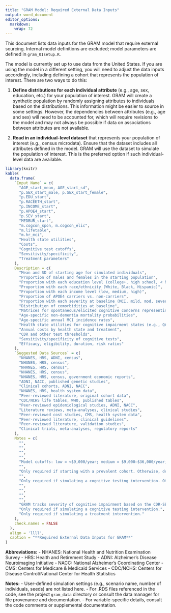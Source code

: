 ```yaml
---
title: "GRAM Model: Required External Data Inputs"
output: word_document
editor_options: 
  markdown: 
    wrap: 72
---
```


This document lists data inputs for the GRAM model that require external
sourcing. Internal model definitions are excluded; model parameters are
defined in `gram_01setup.R`.

The model is currently set up to use data from the United States. If you
are using the model in a different setting, you will need to adjust the
data inputs accordingly, including defining a cohort that represents the
population of interest. There are two ways to do this:

1.  **Define distributions for each individual attribute** (e.g., age,
    sex, education, etc.) for your population of interest. GRAM will
    create a synthetic population by randomly assigning attributes to
    individuals based on the distributions. This information might be
    easier to source in some settings. However, the dependencies between
    attributes (e.g., age and sex) will need to be accounted for, which
    will require revisions to the model and may not always be possible
    if data on associations between attributes are not available.

2.  **Read in an individual-level dataset** that represents your
    population of interest (e.g., census microdata). Ensure that the
    dataset includes all attributes defined in the model. GRAM will use
    the dataset to simulate the population of interest. This is the
    preferred option if such individual-level data are available.

```r
library(knitr)
kable(
  data.frame(
    `Input Name` = c(
      "AGE_start_mean, AGE_start_sd",
      "p.SEX_start_male, p.SEX_start_female",
      "p.EDU_start",
      "p.RACEETH_start",
      "p.INCOME_start",
      "p.APOE4_start",
      "p.SEV_start",
      "MEDBUR_start",
      "m.cogcon_spon, m.cogcon_elic",
      "m.lifetable",
      "m.hr_mci",
      "Health state utilities",
      "Costs",
      "Cognitive test cutoffs",
      "Sensitivity/specificity",
      "Treatment parameters"
    ),
    Description = c(
      "Mean and SD of starting age for simulated individuals",
      "Proportion of males and females in the starting population",
      "Proportion with each education level (college+, high school, < high school)",
      "Proportion with each race/ethnicity (White, Black, Hispanic)",
      "Proportion with each income level (low, medium, high)",
      "Proportion of APOE4 carriers vs. non-carriers",
      "Proportion with each severity at baseline (MCI, mild, mod, severe)",
      "Distribution of comorbidities at baseline",
      "Matrices for spontaneous/elicited cognitive concerns representing the probability of receiving a cognitive test based on age and true cognitive status",
      "Age-specific non-dementia mortality probabilities",
      "Age-specific annual MCI incidence rates",
      "Health state utilities for cognitive impairment states (e.g., QALY values)",
      "Annual costs by health state and treatment",
      "CDR and other test thresholds",
      "Sensitivity/specificity of cognitive tests",
      "Efficacy, eligibility, duration, risk ratios"
    ),
    `Suggested Data Sources` = c(
      "NHANES, HRS, ADNI, census",
      "NHANES, HRS, census",
      "NHANES, HRS, census",
      "NHANES, HRS, census",
      "NHANES, HRS, census, government economic reports",
      "ADNI, NACC, published genetic studies",
      "Clinical cohorts, ADNI, NACC",
      "NHANES, HRS, health system data",
      "Peer-reviewed literature, original cohort data",
      "CDC/NCHS life tables, WHO, published tables",
      "Peer-reviewed epidemiological studies, ADNI, NACC",
      "Literature reviews, meta-analyses, clinical studies",
      "Peer-reviewed cost studies, CMS, health system data",
      "Peer-reviewed literature, clinical guidelines",
      "Peer-reviewed literature, validation studies",
      "Clinical trials, meta-analyses, regulatory reports"
    ),
    Notes = c(
      "",
      "",
      "",
      "",
      "Model cutoffs: low = <$9,000/year; medium = $9,000–$36,000/year; high = >$36,000/year. Define equivalent cutoffs for your setting.",
      "",
      "Only required if starting with a prevalent cohort. Otherwise, defaults to NA (i.e., no one has impairment)",
      "",
      "Only required if simulating a cognitive testing intervention. Otherwise, defaults to 1 (i.e., everyone receives a cognitive test).",
      "",
      "",
      "",
      "",
      "GRAM tracks severity of cognitive impairment based on the CDR-SB measure. The cutoffs are necessary to determine categorical severity of impairment. Default values are based on O'Bryant et al. (2008).",
      "Only required if simulating a cognitive testing intervention.",
      "Only required if simulating a treatment intervention."
    ),
    check.names = FALSE
  ),
  align = 'llll',
  caption = "**Required External Data Inputs for GRAM**"
)
```

**Abbreviations:** - NHANES: National Health and Nutrition Examination
Survey - HRS: Health and Retirement Study - ADNI: Alzheimer's Disease
Neuroimaging Initiative - NACC: National Alzheimer's Coordinating
Center - CMS: Centers for Medicare & Medicaid Services - CDC/NCHS:
Centers for Disease Control/National Center for Health Statistics

**Notes:** - User-defined simulation settings (e.g., scenario name,
number of individuals, seeds) are not listed here. - For .RDS files
referenced in the code, see the project `gram_data` directory or consult
the data manager for file provenance and documentation. - For
variable-specific details, consult the code comments or supplemental
documentation.

